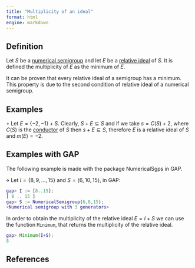 ```yaml
---
title: "Multiplicity of an ideal"
format: html
engine: markdown
---
```


## Definition

Let $S$ be a [numerical semigroup](../Basic-concepts/Numerical-semigroup.qmd) and let $E$ be a [relative ideal](Relative-ideal.qmd) of $S$. It is defined the multiplicity of $E$ as the minimum of $E$.

It can be proven that every relative ideal of a semigroup has a minimum. This property is due to the second condition of relative ideal of a numerical semigroup.

## Examples

$\circ$ Let $E = \{-2, -1\} + S$. Clearly, $S + E \subseteq S$ and if we take $s = C(S) + 2$, where $C(S)$ is the [conductor](../Basic-concepts/Conductor.qmd) of $S$ then $s + E \subseteq S$, therefore $E$ is a relative ideal of $S$ and $m(E) = -2$.

## Examples with GAP

The following example is made with the package NumericalSgps in GAP.

$\diamond$ Let $I = \{8, 9, \ldots, 15\}$ and $S = \langle 6, 10, 15 \rangle$, in GAP:

``` gap
gap> I := [8..15];
[ 8 .. 15 ]
gap> S := NumericalSemigroup(6,8,15);
<Numerical semigroup with 3 generators>
```

In order to obtain the multiplicity of the relative ideal $E = I + S$ we can use the function `Minimum`, that returns the multiplicity of the relative ideal.

``` gap
gap> Minimum(I+S);
8
```

## References
